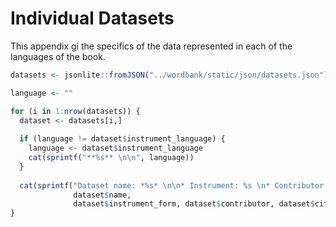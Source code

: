 # Individual Datasets {#appendix-data}

This appendix gi the specifics of the data represented in each of the languages of the book.  

```r
datasets <- jsonlite::fromJSON("../wordbank/static/json/datasets.json")
```

```r
language <- ""

for (i in 1:nrow(datasets)) {
  dataset <- datasets[i,]
  
  if (language != dataset$instrument_language) {
    language <- dataset$instrument_language
    cat(sprintf("**%s** \n\n", language))
  }
  
  cat(sprintf("Dataset name: *%s* \n\n* Instrument: %s \n* Contributor: %s\n* Citation: %s\n\n",
              dataset$name, 
              dataset$instrument_form, dataset$contributor, dataset$citation))
}
```

